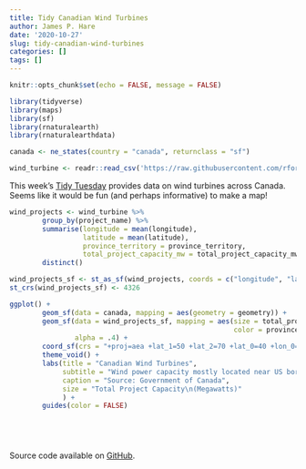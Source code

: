 ```yaml
---
title: Tidy Canadian Wind Turbines
author: James P. Hare
date: '2020-10-27'
slug: tidy-canadian-wind-turbines
categories: []
tags: []
---
```


```r
knitr::opts_chunk$set(echo = FALSE, message = FALSE)

library(tidyverse)
library(maps)
library(sf)
library(rnaturalearth)
library(rnaturalearthdata)

canada <- ne_states(country = "canada", returnclass = "sf")

wind_turbine <- readr::read_csv('https://raw.githubusercontent.com/rfordatascience/tidytuesday/master/data/2020/2020-10-27/wind-turbine.csv')

```

This week's [Tidy Tuesday](https://github.com/rfordatascience/tidytuesday/blob/master/data/2020/2020-10-27/readme.md) provides data on wind turbines across Canada. Seems like it would be fun (and perhaps informative) to make a map!

```r

wind_projects <- wind_turbine %>% 
        group_by(project_name) %>% 
        summarise(longitude = mean(longitude),
                  latitude = mean(latitude),
                  province_territory = province_territory,
                  total_project_capacity_mw = total_project_capacity_mw) %>% 
        distinct()

wind_projects_sf <- st_as_sf(wind_projects, coords = c("longitude", "latitude"))
st_crs(wind_projects_sf) <- 4326
```
               
```r
ggplot() +
        geom_sf(data = canada, mapping = aes(geometry = geometry)) +
        geom_sf(data = wind_projects_sf, mapping = aes(size = total_project_capacity_mw,
                                                       color = province_territory),
                alpha = .4) +
        coord_sf(crs = "+proj=aea +lat_1=50 +lat_2=70 +lat_0=40 +lon_0=-96 +x_0=0 +y_0=0 +datum=NAD83 +units=m +no_defs") +
        theme_void() +
        labs(title = "Canadian Wind Turbines",
             subtitle = "Wind power capacity mostly located near US border",
             caption = "Source: Government of Canada",
             size = "Total Project Capacity\n(Megawatts)"
             ) +
        guides(color = FALSE)



        
```

Source code available on [GitHub](https://github.com/jamesphare/tidytuesday/blob/master/20201027/wind_turbines.Rmd).
